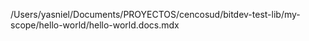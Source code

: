 /Users/yasniel/Documents/PROYECTOS/cencosud/bitdev-test-lib/my-scope/hello-world/hello-world.docs.mdx